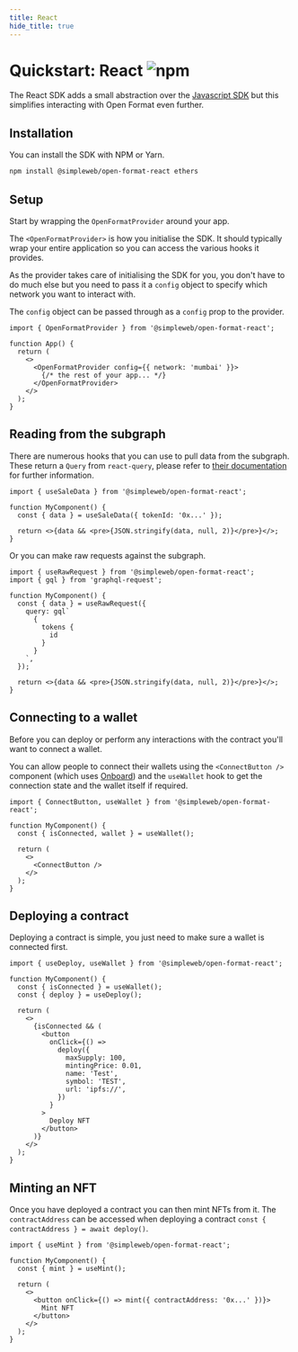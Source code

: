 ```yaml
---
title: React
hide_title: true
---
```


<h1 style={{ display: 'flex', gap: "2rem", alignItems: 'center' }}>Quickstart: React <img alt="npm" src="https://img.shields.io/npm/v/@simpleweb/open-format-react"/></h1>

The React SDK adds a small abstraction over the [Javascript SDK](./javascript) but this simplifies interacting with Open Format even further.

## Installation

You can install the SDK with NPM or Yarn.

```bash npm2yarn
npm install @simpleweb/open-format-react ethers
```

## Setup

Start by wrapping the `OpenFormatProvider` around your app.

The `<OpenFormatProvider>` is how you initialise the SDK. It should typically wrap your entire application so you can access the various hooks it provides.

As the provider takes care of initialising the SDK for you, you don't have to do much else but you need to pass it a `config` object to specify which network you want to interact with.

The `config` object can be passed through as a `config` prop to the provider.

```tsx
import { OpenFormatProvider } from '@simpleweb/open-format-react';

function App() {
  return (
    <>
      <OpenFormatProvider config={{ network: 'mumbai' }}>
        {/* the rest of your app... */}
      </OpenFormatProvider>
    </>
  );
}
```

## Reading from the subgraph

There are numerous hooks that you can use to pull data from the subgraph. These return a `Query` from `react-query`, please refer to [their documentation](https://tanstack.com/query/v4/docs/guides/queries) for further information.

```tsx
import { useSaleData } from '@simpleweb/open-format-react';

function MyComponent() {
  const { data } = useSaleData({ tokenId: '0x...' });

  return <>{data && <pre>{JSON.stringify(data, null, 2)}</pre>}</>;
}
```

Or you can make raw requests against the subgraph.

```tsx
import { useRawRequest } from '@simpleweb/open-format-react';
import { gql } from 'graphql-request';

function MyComponent() {
  const { data } = useRawRequest({
    query: gql`
      {
        tokens {
          id
        }
      }
    `,
  });

  return <>{data && <pre>{JSON.stringify(data, null, 2)}</pre>}</>;
}
```

## Connecting to a wallet

Before you can deploy or perform any interactions with the contract you'll want to connect a wallet.

You can allow people to connect their wallets using the `<ConnectButton />` component (which uses [Onboard](https://www.blocknative.com/onboard)) and the `useWallet` hook to get the connection state and the wallet itself if required.

```tsx
import { ConnectButton, useWallet } from '@simpleweb/open-format-react';

function MyComponent() {
  const { isConnected, wallet } = useWallet();

  return (
    <>
      <ConnectButton />
    </>
  );
}
```

## Deploying a contract

Deploying a contract is simple, you just need to make sure a wallet is connected first.

```tsx
import { useDeploy, useWallet } from '@simpleweb/open-format-react';

function MyComponent() {
  const { isConnected } = useWallet();
  const { deploy } = useDeploy();

  return (
    <>
      {isConnected && (
        <button
          onClick={() =>
            deploy({
              maxSupply: 100,
              mintingPrice: 0.01,
              name: 'Test',
              symbol: 'TEST',
              url: 'ipfs://',
            })
          }
        >
          Deploy NFT
        </button>
      )}
    </>
  );
}
```

## Minting an NFT

Once you have deployed a contract you can then mint NFTs from it. The `contractAddress` can be accessed when deploying a contract `const { contractAddress } = await deploy()`.

```tsx
import { useMint } from '@simpleweb/open-format-react';

function MyComponent() {
  const { mint } = useMint();

  return (
    <>
      <button onClick={() => mint({ contractAddress: '0x...' })}>
        Mint NFT
      </button>
    </>
  );
}
```
